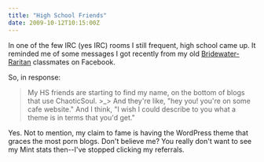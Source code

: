 ```yaml
---
title: "High School Friends"
date: 2009-10-12T10:15:00Z
---
```


In one of the few IRC (yes IRC) rooms I still frequent, high school came up. It reminded me of some messages I got recently from my old [Bridewater-Raritan][1] classmates on Facebook.

So, in response:

> My HS friends are starting to find my name, on the bottom of blogs that use ChaoticSoul.
> \>_>
> And they're like, "hey you! you're on some cafe website."
> And I think, "I wish I could describe to you what a theme is in terms that you'd get."

Yes. Not to mention, my claim to fame is having the WordPress theme that graces the most porn blogs. Don't believe me? You really don't want to see my Mint stats then--I've stopped clicking my referrals.

[1]: http://en.wikipedia.org/wiki/Bridgewater-Raritan_High_School
